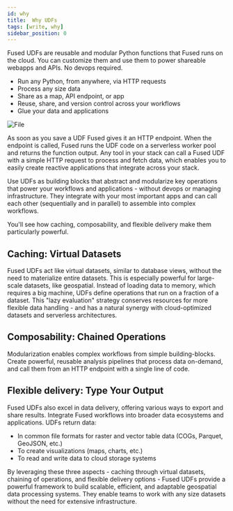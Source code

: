 ```yaml
---
id: why
title:  Why UDFs
tags: [write, why]
sidebar_position: 0
---
```


Fused UDFs are reusable and modular Python functions that Fused runs on the cloud. You can customize them and use them to power shareable webapps and APIs. No devops required. 

- Run any Python, from anywhere, via HTTP requests
- Process any size data
- Share as a map, API endpoint, or app
- Reuse, share, and version control across your workflows
- Glue your data and applications


<div style={{textAlign: 'center'}}>
<img src={ImageM} alt="File" style={{width: '80%'}} />
</div>


As soon as you save a UDF Fused gives it an HTTP endpoint. When the endpoint is called, Fused runs the UDF code on a serverless worker pool and returns the function output. Any tool in your stack can call a Fused UDF with a simple HTTP request to process and fetch data, which enables you to easily create reactive applications that integrate across your stack.

Use UDFs as building blocks that abstract and modularize key operations that power your workflows and applications - without devops or managing infrastructure. They integrate with your most important apps and can call each other (sequentially and in parallel) to assemble into complex workflows.


You'll see how caching, composability, and flexible delivery make them particularly powerful.

## Caching: Virtual Datasets

Fused UDFs act like virtual datasets, similar to database views, without the need to materialize entire datasets. This is especially powerful for large-scale datasets, like geospatial. Instead of loading data to memory, which requires a big machine, UDFs define operations that run on a fraction of a dataset. This "lazy evaluation" strategy conserves resources for more flexible data handling - and has a natural synergy with cloud-optimized datasets and serverless architectures.

## Composability: Chained Operations

Modularization enables complex workflows from simple building-blocks. Create powerful, reusable analysis pipelines that process data on-demand, and call them from an HTTP endpoint with a single line of code.

## Flexible delivery: Type Your Output
Fused UDFs also excel in data delivery, offering various ways to export and share results. Integrate Fused workflows into broader data ecosystems and applications. UDFs return data:

- In common file formats for raster and vector table data (COGs, Parquet, GeoJSON, etc.)
- To create visualizations (maps, charts, etc.)
- To read and write data to cloud storage systems

By leveraging these three aspects - caching through virtual datasets, chaining of operations, and flexible delivery options - Fused UDFs provide a powerful framework to build scalable, efficient, and adaptable geospatial data processing systems. They enable teams to work with any size datasets without the need for extensive infrastructure.